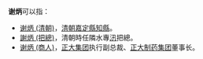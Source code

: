 '''谢炳'''可以指：
* [[谢炳_(清朝)|谢炳 (清朝)]]，[[清朝|清朝]][[嘉定縣|嘉定縣]][[知縣|知縣]]。
* [[謝炳_(把總)|謝炳 (把總)]]，清朝時任隣水專[[汛|汛]]把總。
* [[谢炳_(商人)|谢炳 (商人)]]，[[正大集团|正大集团]]执行副总裁、[[正大制药集团|正大制药集团]]董事长。

{{disambig|cat=二字谢姓人名消歧义}}